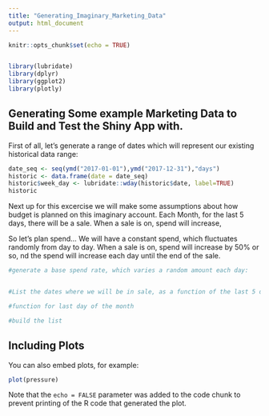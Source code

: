 ```yaml
---
title: "Generating_Imaginary_Marketing_Data"
output: html_document
---
```


```r
knitr::opts_chunk$set(echo = TRUE)


library(lubridate)
library(dplyr)
library(ggplot2)
library(plotly)
```

## Generating Some example Marketing Data to Build and Test the Shiny App with.

First of all, let's generate a range of dates which will represent our existing historical data range:

```r
date_seq <- seq(ymd("2017-01-01"),ymd("2017-12-31"),"days")
historic <- data.frame(date = date_seq)
historic$week_day <- lubridate::wday(historic$date, label=TRUE)
historic
```

Next up for this excercise we will make some assumptions about how budget is planned on this imaginary account.
Each Month, for the last 5 days, there will be a sale.
When a sale is on, spend will increase,

So let's plan spend...
We will have a constant spend, which fluctuates randomly from day to day.
When a sale is on, spend will increase by 50% or so, nd the spend will increase each day until the end of the sale.

```r
#generate a base spend rate, which varies a random amount each day:


#List the dates where we will be in sale, as a function of the last 5 days of each month.

#function for last day of the month

#build the list


```




## Including Plots

You can also embed plots, for example:

```r
plot(pressure)
```

Note that the `echo = FALSE` parameter was added to the code chunk to prevent printing of the R code that generated the plot.
